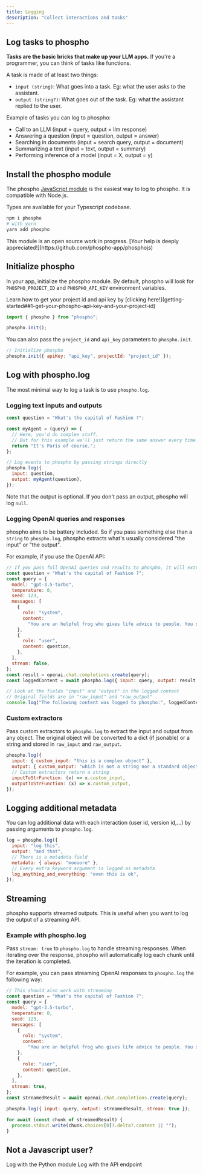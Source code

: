 ```yaml
---
title: Logging
description: "Collect interactions and tasks"
---
```


## Log tasks to phospho

**Tasks are the basic bricks that make up your LLM apps.** If you're a programmer, you can think of tasks like functions.

A task is made of at least two things:

- `input (string)`: What goes into a task. Eg: what the user asks to the assistant.
- `output (string?)`: What goes out of the task. Eg: what the assistant replied to the user.

Example of tasks you can log to phospho:

- Call to an LLM (input = query, output = llm response)
- Answering a question (input = question, output = answer)
- Searching in documents (input = search query, output = document)
- Summarizing a text (input = text, output = summary)
- Performing inference of a model (input = X, output = y)

## Install the phospho module

The phospho [JavaScript module](https://www.npmjs.com/package/phospho) is the easiest way to log to phospho. It is compatible with Node.js.

Types are available for your Typescript codebase.

```bash
npm i phospho
# with yarn
yarn add phospho
```

<Info>
  This module is an open source work in progress. [Your help is deeply
  appreciated!](https://github.com/phospho-app/phosphojs)
</Info>

## Initialize phospho

In your app, initialize the phospho module. By default, phospho will look for `PHOSPHO_PROJECT_ID` and `PHOSPHO_API_KEY` environment variables.

<Tip>
  Learn how to get your project id and api key by [clicking
  here!](getting-started##1-get-your-phospho-api-key-and-your-project-id)
</Tip>

```javascript
import { phospho } from "phospho";

phospho.init();
```

You can also pass the `project_id` and `api_key` parameters to `phospho.init`.

```javascript
// Initialize phospho
phospho.init({ apiKey: "api_key", projectId: "project_id" });
```

## Log with phospho.log

The most minimal way to log a task is to use `phospho.log`.

### Logging text inputs and outputs

```javascript
const question = "What's the capital of Fashion ?";

const myAgent = (query) => {
  // Here, you'd do complex stuff.
  // But for this example we'll just return the same answer every time.
  return "It's Paris of course.";
};

// Log events to phospho by passing strings directly
phospho.log({
  input: question,
  output: myAgent(question),
});
```

Note that the output is optional. If you don't pass an output, phospho will log `null`.

### Logging OpenAI queries and responses

phospho aims to be battery included. So if you pass something else than a `string` to `phospho.log`, phospho extracts what's usually considered "the input" or "the output".

For example, if you use the OpenAI API:

```javascript
// If you pass full OpenAI queries and results to phospho, it will extract the input and output for you.
const question = "What's the capital of Fashion ?";
const query = {
  model: "gpt-3.5-turbo",
  temperature: 0,
  seed: 123,
  messages: [
    {
      role: "system",
      content:
        "You are an helpful frog who gives life advice to people. You say *ribbit* at the end of each sentence and make other frog noises in between. You answer shortly in less than 50 words.",
    },
    {
      role: "user",
      content: question,
    },
  ],
  stream: false,
};
const result = openai.chat.completions.create(query);
const loggedContent = await phospho.log({ input: query, output: result });

// Look at the fields "input" and "output" in the logged content
// Original fields are in "raw_input" and "raw_output"
console.log("The following content was logged to phospho:", loggedContent);
```

### Custom extractors

Pass custom extractors to `phospho.log` to extract the input and output from any object. The original object will be converted to a dict (if jsonable) or a string and stored in `raw_input` and `raw_output`.

```javascript
phospho.log({
  input: { custom_input: "this is a complex object" },
  output: { custom_output: "which is not a string nor a standard object" },
  // Custom extractors return a string
  inputToStrFunction: (x) => x.custom_input,
  outputToStrFunction: (x) => x.custom_output,
});
```

## Logging additional metadata

You can log additional data with each interaction (user id, version id,...) by passing arguments to `phospho.log`.

```javascript
log = phospho.log({
  input: "log this",
  output: "and that",
  // There is a metadata field
  metadata: { always: "moooore" },
  // Every extra keyword argument is logged as metadata
  log_anything_and_everything: "even this is ok",
});
```

## Streaming

phospho supports streamed outputs. This is useful when you want to log the output of a streaming API.

### Example with phospho.log

Pass `stream: true` to `phospho.log` to handle streaming responses. When iterating over the response, phospho will automatically log each chunk until the iteration is completed.

For example, you can pass streaming OpenAI responses to `phospho.log` the following way:

```javascript
// This should also work with streaming
const question = "What's the capital of Fashion ?";
const query = {
  model: "gpt-3.5-turbo",
  temperature: 0,
  seed: 123,
  messages: [
    {
      role: "system",
      content:
        "You are an helpful frog who gives life advice to people. You say *ribbit* at the end of each sentence and make other frog noises in between. You answer shortly in less than 50 words.",
    },
    {
      role: "user",
      content: question,
    },
  ],
  stream: true,
};
const streamedResult = await openai.chat.completions.create(query);

phospho.log({ input: query, output: streamedResult, stream: true });

for await (const chunk of streamedResult) {
  process.stdout.write(chunk.choices[0]?.delta?.content || "");
}
```

## Not a Javascript user?

<CardGroup>
  <Card title="Python" icon="python" href="python">
    Log with the Python module
  </Card>
  <Card title="API" icon="webhook" href="api-reference/introduction">
    Log with the API endpoint
  </Card>
</CardGroup>
